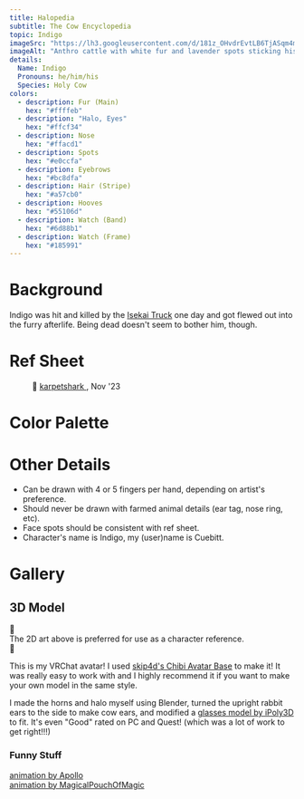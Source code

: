 ```yaml
---
title: Halopedia
subtitle: The Cow Encyclopedia
topic: Indigo
imageSrc: "https://lh3.googleusercontent.com/d/181z_OHvdrEvtLB6TjASqm4mrQWvEuh3S"
imageAlt: "Anthro cattle with white fur and lavender spots sticking his tongue out. Halo above head. Bust shot"
details:
  Name: Indigo
  Pronouns: he/him/his
  Species: Holy Cow
colors:
  - description: Fur (Main)
    hex: "#ffffeb"
  - description: "Halo, Eyes"
    hex: "#ffcf34"
  - description: Nose
    hex: "#ffacd1"
  - description: Spots
    hex: "#e0ccfa"
  - description: Eyebrows
    hex: "#bc8dfa"
  - description: Hair (Stripe)
    hex: "#a57cb0"
  - description: Hooves
    hex: "#55106d"
  - description: Watch (Band)
    hex: "#6d88b1"
  - description: Watch (Frame)
    hex: "#185991"
---
```



# Background

Indigo was hit and killed by the [Isekai Truck](https://en.wikipedia.org/wiki/Truck-kun) one day and got flewed out into the furry afterlife. Being dead doesn't seem to bother him, though.

# Ref Sheet

<figure class="not-prose not-prose relative m-0 h-full overflow-hidden rounded-lg transition-border-radius hover:rounded-none">
  <Picture
    src="https://lh3.googleusercontent.com/d/1SdN0ru2ePVBOuohjH_K_-5avcOAod7ts"
    alt="ref sheet"
    width={3550}
    height={2450}
    loading="eager"
    formats={["png"]}
  />
  <figcaption class="absolute bottom-0 right-0 rounded-t-lg bg-slate-100 px-2 py-1 hover:opacity-50 dark:bg-slate-500 dark:text-neutral-200">
    <div class="flex flex-row">
      <span class="mr-0.5">🎨</span>
      <a
        href="https://karpetshark.tumblr.com/"
        target="_blank"
        rel="noopener noreferrer"
        class="font-medium italic underline"
      >
        karpetshark
      </a>
      <span>, Nov '23</span>
    </div>
  </figcaption>
</figure>

# Color Palette

<Swatches colors={frontmatter.colors} />

# Other Details

- Can be drawn with 4 or 5 fingers per hand, depending on artist's preference.
- Should never be drawn with farmed animal details (ear tag, nose ring, etc).
- Face spots should be consistent with ref sheet.
- Character's name is Indigo, my (user)name is Cuebitt.

# Gallery

<Carousel items={json} />

## 3D Model

<div class="not-prose flex items-center justify-center gap-2">
  <span class="text-5xl">🚨</span>
  <div class="text-center text-3xl">
    The 2D art above is preferred for use as a character reference.
  </div>
  <span class="text-5xl">🚨</span>
</div>

<div class="not-prose flex w-full justify-center">
  <div class="aspect-video w-full">
    <Vimeo id="1030356509" posterQuality="max" params="loop=true" />
  </div>
</div>

This is my VRChat avatar! I used [skip4d's Chibi Avatar Base](https://skip4d.gumroad.com/l/chibi) to make it!
It was really easy to work with and I highly recommend it if you want to make your own model in the same style.

I made the horns and halo myself using Blender, turned the upright rabbit ears to the side to make cow ears,
and modified a [glasses model by iPoly3D](https://poly.pizza/m/Dz9SyIEq7w) to fit. It's even "Good" rated on
PC and Quest! (which was a lot of work to get right!!!)

### Funny Stuff

<div class="grid grid-cols-2 gap-3">
  <div>
   <div class="aspect-video">
  <Vimeo id="1030354961" />
   </div>
    <a href="https://youtu.be/vLQ_vrqvcyU?si=L_mO6HrdkqbF1V5D" target="_blank" rel="noopener noreferrer">animation by Apollo</a>
  </div>

  <div>
  <div class="aspect-video">
    <Vimeo id="1030355171" />
  </div>
    <a href="https://youtu.be/kfI_l6QlpxI?si=MNgM4VyEgnknfKY8" target="_blank" rel="noopener noreferrer">animation by MagicalPouchOfMagic</a>
  </div>
</div>
